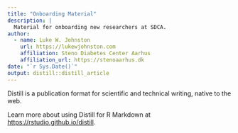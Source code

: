 ```yaml
---
title: "Onboarding Material"
description: |
  Material for onboarding new researchers at SDCA.
author:
  - name: Luke W. Johnston
    url: https://lukewjohnston.com
    affiliation: Steno Diabetes Center Aarhus
    affiliation_url: https://stenoaarhus.dk
date: "`r Sys.Date()`"
output: distill::distill_article
---
```


Distill is a publication format for scientific and technical writing, native to the web. 

Learn more about using Distill for R Markdown at <https://rstudio.github.io/distill>.





